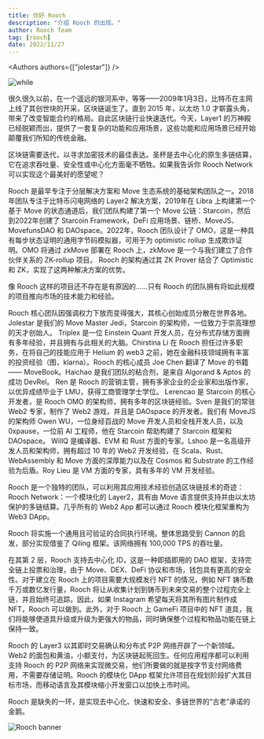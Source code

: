 ```yaml
---
title: 你好 Rooch
description: "介绍 Rooch 的出现。"
author: Rooch Team
tag: [rooch]
date: 2022/11/27
---
```



<Authors authors={["jolestar"]} />

![while](/img/rooch_black_combine.png)

很久很久以前，在一个遥远的银河系中，等等——2009年1月3日，比特币在主网上线了其创世块的开采，区块链诞生了。直到 2015 年，以太坊 1.0 才崭露头角，带来了改变智能合约的格局。自此区块链行业快速迭代。今天，Layer1 的万神殿已经脱颖而出，提供了一套复杂的功能和应用场景，这些功能和应用场景已经开始颠覆我们所知的传统金融。

区块链需要迭代，以寻求加密技术的最佳表达。圣杯是去中心化的原生多链结算，它在追求吞吐量、安全性或中心化方面毫不牺牲。如果我告诉你 Rooch Network 可以实现这个最美好的愿望呢？

Rooch 是最早专注于分层解决方案和 Move 生态系统的基础架构团队之一。2018年团队专注于比特币闪电网络的 Layer2 解决方案，2019年在 Libra 上构建第一个基于 Move 的状态通道后，我们团队构建了第一个 Move 公链：Starcoin，然后到2022年创建了 Starcoin Framework，DeFi 应用场景、链桥、MoveJS、MovefunsDAO 和 DAOspace。2022年，Rooch 团队设计了 OMO，这是一种具有每步状态证明的通用字节码模拟器，可用于为 optimistic rollup 生成欺诈证明。OMO 将通过 zkMove 部署在 Rooch 上，zkMove 是一个与我们建立了合作伙伴关系的 ZK-rollup 项目。 Rooch 的架构通过其 ZK Prover 结合了 Optimistic 和 ZK，实现了这两种解决方案的优势。

像 Rooch 这样的项目还不存在是有原因的……只有 Rooch 的团队拥有将如此规模的项目推向市场的技术能力和经验。

Rooch 核心团队因强调权力下放而变得强大，其核心创始成员分散在世界各地。 Jolestar 是我们的 Move Master Jedi，Starcoin 的架构师，一位致力于崇高理想的天才创始人。 Triplex 是一位 Einstein Quant 开发人员，在分布式存储方面拥有多年经验，并且拥有与此相关的大脑。Chirstina Li 在 Rooch 担任过许多职务，在将自己的技能应用于 Helium 的 web3 之前，她在金融科技领域拥有丰富的投资经验（图，klarna）。Rooch 的核心成员 Joe Chen 翻译了 Move 的书籍 —— MoveBook。Haichao 是我们团队的粘合剂，是来自 Algorand & Aptos 的成功 DevRel。 Ren 是 Rooch 的营销主管，拥有多家企业的企业家和出版作家，以优异成绩毕业于 LMU，获得工商管理学士学位。 Lerencao 是 Starcoin 的核心开发者，是 Rooch OMO 的架构师，拥有多年的区块链经验。Sven 是我们的常驻 Web2 专家，制作了 Web2 游戏，并且是 DAOspace 的开发者。我们有 MoveJS 的架构师 Owen WU，一位身经百战的 Move 开发人员和全栈开发人员，以及 0xpause，一位前 AI 工程师，他在 Starcoin 帮助构建了 Starcoin 框架和 DAOspace。 WillQ 是编译器、EVM 和 Rust 方面的专家。Lshoo 是一名高级开发人员和架构师，拥有超过 10 年的 Web2 开发经验，在 Scala、Rust、WebAssembly 和 Move 方面的深厚能力以及在 Cosmos 和 Substrate 的工作经验为后盾。Roy Lieu 是 VM 方面的专家，具有多年的 VM 开发经验。

Rooch 是一个独特的团队，可以利用其应用技术经验创造区块链技术的奇迹：Rooch Network：一个模块化的 Layer2，具有由 Move 语言提供支持并由以太坊保护的多链结算。几乎所有的 Web2 App 都可以通过 Rooch 模块化框架重构为 Web3 DApp。

Rooch 将实施一个通用且可验证的合同执行环境。整体思路受到 Cannon 的启发，部分实现借鉴了 Qiling 框架。该网络拥有 100,000 TPS 的吞吐量。

在其第 2 层，Rooch 支持去中心化 ID，这是一种即插即用的 DAO 框架，支持完全链上投票和治理，由于 Move、DEX、DeFi 协议和市场，钱包具有更高的安全性。对于建立在 Rooch 上的项目需要大规模发行 NFT 的情况，例如 NFT 铸币数千万或数亿发行量，Rooch 将让从收集计划到铸币到未来交易的整个过程完全上链，并且始终可追踪。因此，如果 Instagram 希望每天将其所有图片制作成 NFT，Rooch 可以做到。此外，对于 Rooch 上 GameFi 项目中的 NFT 道具，我们将能够使道具升级或升级为更强大的物品，同时确保整个过程和物品功能在链上保持一致。

Rooch 的 Layer3 以其即时交易确认和分布式 P2P 网络开辟了一个新领域。Web2 的面包和黄油，小额支付，为区块链起死回生。任何应用程序都可以利用支持 Rooch 的 P2P 网络来实现微交易，他们所要做的就是按字节支付网络费用，不需要存储证明。Rooch 的模块化 DApp 框架允许项目在规划阶段扩大其目标市场，而移动语言及其模块缩小开发窗口以加快上市时间。

Rooch 是缺失的一环，是实现去中心化、快速和安全、多链世界的“古老”承诺的金鹅。

![Rooch banner](/img/rooch-banner.png)
